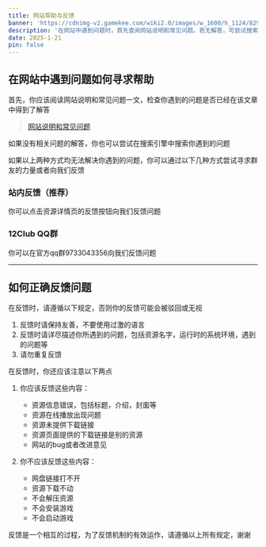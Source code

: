 ```yaml
---
title: 网站帮助与反馈
banner: 'https://cdnimg-v2.gamekee.com/wiki2.0/images/w_1600/h_1124/829/191981/2025/2/15/452774.jpg'
description: '在网站中遇到问题时，首先查阅网站说明和常见问题。若无解答，可尝试搜索引擎。若仍无法解决，可通过TG用户群组、站内反馈或12Club论坛寻求帮助。反馈时请保持友善，详细描述问题，包括游戏名称、系统环境等，避免重复反馈。应反馈游戏信息错误、下载链接问题或网站bug，不应反馈网盘链接、下载、安装或启动问题。遵循规定有助于反馈机制有效运作。'
date: 2025-1-21
pin: false
---
```


## 在网站中遇到问题如何寻求帮助

首先，你应该阅读网站说明和常见问题一文，检查你遇到的问题是否已经在该文章中得到了解答

> [网站说明和常见问题](/doc/notice/common)

如果没有相关问题的解答，你也可以尝试在搜索引擎中搜索你遇到的问题

如果以上两种方式均无法解决你遇到的问题，你可以通过以下几种方式尝试寻求群友的力量或者向我们反馈

### 站内反馈（推荐）

你可以点击资源详情页的反馈按钮向我们反馈问题

### 12Club QQ群

你可以在官方qq群9733043356向我们反馈问题

---

## 如何正确反馈问题

在反馈时，请遵循以下规定，否则你的反馈可能会被驳回或无视

1. 反馈时请保持友善，不要使用过激的语言
2. 反馈时请详尽描述你所遇到的问题，包括资源名字，运行时的系统环境，遇到的问题等
3. 请勿重复反馈

在反馈时，你还应该注意以下两点

1. 你应该反馈这些内容：
   - 资源信息错误，包括标题，介绍，封面等
   - 资源在线播放出现问题
   - 资源未提供下载链接
   - 资源页面提供的下载链接是别的资源
   - 网站的bug或者改进意见

2. 你不应该反馈这些内容：
   - 网盘链接打不开
   - 资源下载不动
   - 不会解压资源
   - 不会安装游戏
   - 不会启动游戏

反馈是一个相互的过程，为了反馈机制的有效运作，请遵循以上所有规定，谢谢
